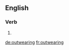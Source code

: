 ==English==

===Verb===
{{head|en|present participle}}

# {{present participle of|outwear|lang=en|nocat=1}}

[[de:outwearing]]
[[fr:outwearing]]